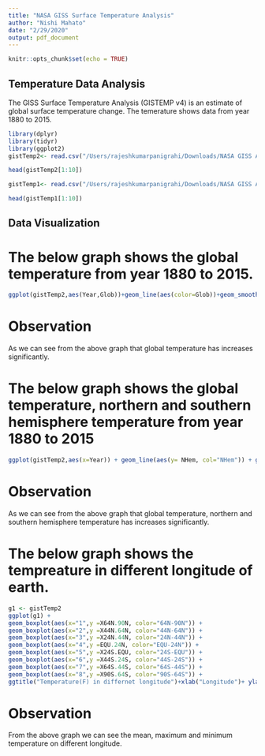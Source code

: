 ```yaml
---
title: "NASA GISS Surface Temperature Analysis"
author: "Nishi Mahato"
date: "2/29/2020"
output: pdf_document
---
```


```r
knitr::opts_chunk$set(echo = TRUE)
```

## Temperature Data Analysis

The GISS Surface Temperature Analysis (GISTEMP v4) is an estimate of global surface temperature change. The temerature shows data from year 1880 to 2015.

```r
library(dplyr)
library(tidyr)
library(ggplot2)
gistTemp2<- read.csv("/Users/rajeshkumarpanigrahi/Downloads/NASA GISS Assignment/NASA-GISTEMP-Data2CSV.csv")

head(gistTemp2[1:10])

gistTemp1<- read.csv("/Users/rajeshkumarpanigrahi/Downloads/NASA GISS Assignment/NASA-GISTEMP-DataCSV.csv")

head(gistTemp1[1:10])
```

## Data Visualization
# The below graph shows the global temperature from year 1880 to 2015. 

```r
ggplot(gistTemp2,aes(Year,Glob))+geom_line(aes(color=Glob))+geom_smooth(method="loess")+ggtitle("Global Absolute Temperature")+xlab("Year")+ ylab("Temperature in Farenheit")+scale_y_continuous(breaks = seq(-50, 100, by = 30))+scale_x_continuous(breaks = seq(1880, 2014, by = 10))+scale_color_gradient(low="blue", high="red", name = "avg deg F")
```

# Observation
As we can see from the above graph that global temperature has increases significantly.

# The below graph shows the global temperature, northern and southern hemisphere temperature from year 1880 to 2015

```r
ggplot(gistTemp2,aes(x=Year)) + geom_line(aes(y= NHem, col="NHem")) + geom_line(aes(y= SHem, col="SHem")) + geom_line(aes(y= Glob, col="Glob")) + ggtitle("Global Absolute Temperature")+xlab("Year")+ ylab("Temperature in Farenheit")+scale_y_continuous(breaks = seq(-50, 100, by = 30))+scale_x_continuous(breaks = seq(1880, 2014, by = 10)) + scale_color_manual(name="", values = c("Glob"= "blue","NHem" = "red", "SHem"= "green"))
```

# Observation
As we can see from the above graph that global temperature, northern and southern hemisphere temperature has increases significantly.

# The below graph shows the tempreature in different longitude of earth. 

```r
g1 <- gistTemp2
ggplot(g1) +
geom_boxplot(aes(x="1",y =X64N.90N, color="64N-90N")) +
geom_boxplot(aes(x="2",y =X44N.64N, color="44N-64N")) +
geom_boxplot(aes(x="3",y =X24N.44N, color="24N-44N")) +
geom_boxplot(aes(x="4",y =EQU.24N, color="EQU-24N")) +
geom_boxplot(aes(x="5",y =X24S.EQU, color="24S-EQU")) +
geom_boxplot(aes(x="6",y =X44S.24S, color="44S-24S")) +
geom_boxplot(aes(x="7",y =X64S.44S, color="64S-44S")) +
geom_boxplot(aes(x="8",y =X90S.64S, color="90S-64S")) +
ggtitle("Temperature(F) in differnet longitude")+xlab("Longitude")+ ylab("Temperature in Farenheit")
```

# Observation

From the above graph we can see the mean, maximum and minimum temperature on different longitude.